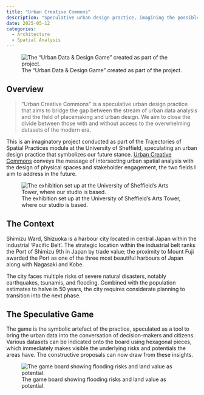 ```yaml
---
title: "Urban Creative Commons"
description: "Speculative urban design practice, imagining the possible intersection between urban data and design."
date: 2025-05-12
categories:
  - Architecture
  - Spatial Analysis
---
```


![The "Urban Data & Design Game" created as part of the project.](img/urban_cc/game.jpg)

## Overview 

> "Urban Creative Commons" is a speculative urban design practice that aims to bridge the gap between the stream of urban data analysis and the field of placemaking and urban design. 
> We aim to close the divide between those with and without access to the overwhelming datasets of the modern era. 

This is an imaginatory project conducted as part of the Trajectories of Spatial Practices module at the University of Sheffield, speculating an urban design practice that symbolizes our future stance. [Urban Creative Commons](https://sokimura39.github.io/urban_cc/) conveys the message of intersecting urban spatial analysis with the design of physical spaces and stakeholder engagement, the two fields I aim to address in the future.

![The exhibition set up at the University of Sheffield's Arts Tower, where our studio is based.](img/urban_cc/exhibition.jpg)

## The Context

Shimizu Ward, Shizuoka is a harbour city located in central Japan within the industrial 'Pacific Belt'. The strategic location within the industrial belt ranks the Port of Shimizu 9th in Japan by trade value; the proximity to Mount Fuji awarded the Port as one of the three most beautiful harbours of Japan along with Nagasaki and Kobe.

The city faces multiple risks of severe natural disasters, notably earthquakes, tsunamis, and flooding. Combined with the population estimates to halve in 50 years, the city requires considerate planning to transition into the next phase.

## The Speculative Game

The game is the symbolic artefact of the practice, speculated as a tool to bring the urban data into the conversation of decision-makers and citizens. Various datasets can be indicated onto the board using hexagonal pieces, which immediately makes visible the underlying risks and potentials the areas have. The constructive proposals can now draw from these insights.

![The game board showing flooding risks and land value as potential.](img/urban_cc/game_board.jpg)


 



